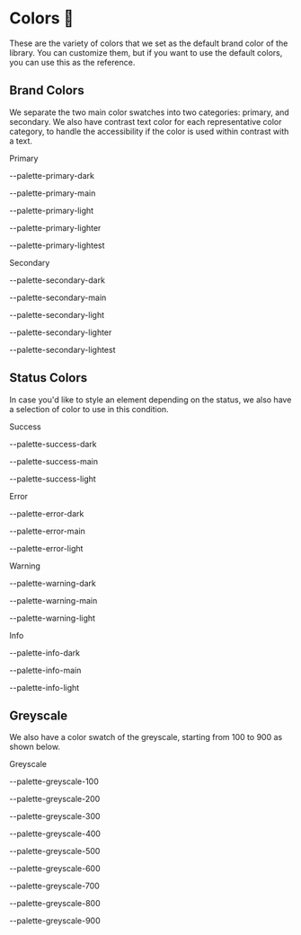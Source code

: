  
<Meta title="Foundation/Colors" />
 
# Colors 🎨

These are the variety of colors that we set as the default brand color of the library. You can customize them, but if you want to use the default colors, you can use this as the reference.

## Brand Colors

We separate the two main color swatches into two categories: primary, and secondary. We also have contrast text color for each representative color category, to handle the accessibility if the color is used within contrast with a text.

<Unstyled>
  <div style={{display: 'flex', gap: 48}}>
    <div style={{display: 'flex', flexDirection: 'column', gap: 4}}>
      <p style={{font: 'var(--body-medium-regular)'}}>Primary</p>
      <div style={{display: 'flex', gap: 12, alignItems: 'center'}}>
        <div style={{width: 48, height: 24, backgroundColor: 'var(--palette-primary-dark)'}}/>
        <p style={{font: 'var(--caption-medium-regular)', color: 'var(--palette-greyscale-900)'}}>--palette-primary-dark</p>
      </div>
      <div style={{display: 'flex', gap: 12, alignItems: 'center'}}>
        <div style={{width: 48, height: 24, backgroundColor: 'var(--palette-primary-main)'}}/>
        <p style={{font: 'var(--caption-medium-regular)', color: 'var(--palette-greyscale-900)'}}>--palette-primary-main</p>
      </div>
      <div style={{display: 'flex', gap: 12, alignItems: 'center'}}>
        <div style={{width: 48, height: 24, backgroundColor: 'var(--palette-primary-light)'}}/>
        <p style={{font: 'var(--caption-medium-regular)', color: 'var(--palette-greyscale-900)'}}>--palette-primary-light</p>
      </div>
      <div style={{display: 'flex', gap: 12, alignItems: 'center'}}>
        <div style={{width: 48, height: 24, backgroundColor: 'var(--palette-primary-lighter)'}}/>
        <p style={{font: 'var(--caption-medium-regular)', color: 'var(--palette-greyscale-900)'}}>--palette-primary-lighter</p>
      </div>
      <div style={{display: 'flex', gap: 12, alignItems: 'center'}}>
        <div style={{width: 48, height: 24, backgroundColor: 'var(--palette-primary-lightest)'}}/>
        <p style={{font: 'var(--caption-medium-regular)', color: 'var(--palette-greyscale-900)'}}>--palette-primary-lightest</p>
      </div>
    </div>
    <div style={{display: 'flex', flexDirection: 'column', gap: 4}}>
      <p style={{font: 'var(--body-medium-regular)'}}>Secondary</p>
      <div style={{display: 'flex', gap: 12, alignItems: 'center'}}>
        <div style={{width: 48, height: 24, backgroundColor: 'var(--palette-secondary-dark)'}}/>
        <p style={{font: 'var(--caption-medium-regular)', color: 'var(--palette-greyscale-900)'}}>--palette-secondary-dark</p>
      </div>
      <div style={{display: 'flex', gap: 12, alignItems: 'center'}}>
        <div style={{width: 48, height: 24, backgroundColor: 'var(--palette-secondary-main)'}}/>
        <p style={{font: 'var(--caption-medium-regular)', color: 'var(--palette-greyscale-900)'}}>--palette-secondary-main</p>
      </div>
      <div style={{display: 'flex', gap: 12, alignItems: 'center'}}>
        <div style={{width: 48, height: 24, backgroundColor: 'var(--palette-secondary-light)'}}/>
        <p style={{font: 'var(--caption-medium-regular)', color: 'var(--palette-greyscale-900)'}}>--palette-secondary-light</p>
      </div>
      <div style={{display: 'flex', gap: 12, alignItems: 'center'}}>
        <div style={{width: 48, height: 24, backgroundColor: 'var(--palette-secondary-lighter)'}}/>
        <p style={{font: 'var(--caption-medium-regular)', color: 'var(--palette-greyscale-900)'}}>--palette-secondary-lighter</p>
      </div>
      <div style={{display: 'flex', gap: 12, alignItems: 'center'}}>
        <div style={{width: 48, height: 24, backgroundColor: 'var(--palette-secondary-lightest)'}}/>
        <p style={{font: 'var(--caption-medium-regular)', color: 'var(--palette-greyscale-900)'}}>--palette-secondary-lightest</p>
      </div>
    </div>
  </div>
</Unstyled>

## Status Colors

In case you'd like to style an element depending on the status, we also have a selection of color to use in this condition.

<Unstyled>
  <div style={{display: 'flex', gap: 48}}>
    <div style={{display: 'flex', flexDirection: 'column', gap: 4}}>
      <p style={{font: 'var(--body-medium-regular)'}}>Success</p>
      <div style={{display: 'flex', gap: 12, alignItems: 'center'}}>
        <div style={{width: 48, height: 24, backgroundColor: 'var(--palette-success-dark)'}}/>
        <p style={{font: 'var(--caption-medium-regular)', color: 'var(--palette-greyscale-900)'}}>--palette-success-dark</p>
      </div>
      <div style={{display: 'flex', gap: 12, alignItems: 'center'}}>
        <div style={{width: 48, height: 24, backgroundColor: 'var(--palette-success-main)'}}/>
        <p style={{font: 'var(--caption-medium-regular)', color: 'var(--palette-greyscale-900)'}}>--palette-success-main</p>
      </div>
      <div style={{display: 'flex', gap: 12, alignItems: 'center'}}>
        <div style={{width: 48, height: 24, backgroundColor: 'var(--palette-success-light)'}}/>
        <p style={{font: 'var(--caption-medium-regular)', color: 'var(--palette-greyscale-900)'}}>--palette-success-light</p>
      </div>
    </div>
    <div style={{display: 'flex', flexDirection: 'column', gap: 4}}>
      <p style={{font: 'var(--body-medium-regular)'}}>Error</p>
      <div style={{display: 'flex', gap: 12, alignItems: 'center'}}>
        <div style={{width: 48, height: 24, backgroundColor: 'var(--palette-error-dark)'}}/>
        <p style={{font: 'var(--caption-medium-regular)', color: 'var(--palette-greyscale-900)'}}>--palette-error-dark</p>
      </div>
      <div style={{display: 'flex', gap: 12, alignItems: 'center'}}>
        <div style={{width: 48, height: 24, backgroundColor: 'var(--palette-error-main)'}}/>
        <p style={{font: 'var(--caption-medium-regular)', color: 'var(--palette-greyscale-900)'}}>--palette-error-main</p>
      </div>
      <div style={{display: 'flex', gap: 12, alignItems: 'center'}}>
        <div style={{width: 48, height: 24, backgroundColor: 'var(--palette-error-light)'}}/>
        <p style={{font: 'var(--caption-medium-regular)', color: 'var(--palette-greyscale-900)'}}>--palette-error-light</p>
      </div>
    </div>
    <div style={{display: 'flex', flexDirection: 'column', gap: 4}}>
      <p style={{font: 'var(--body-medium-regular)'}}>Warning</p>
      <div style={{display: 'flex', gap: 12, alignItems: 'center'}}>
        <div style={{width: 48, height: 24, backgroundColor: 'var(--palette-warning-dark)'}}/>
        <p style={{font: 'var(--caption-medium-regular)', color: 'var(--palette-greyscale-900)'}}>--palette-warning-dark</p>
      </div>
      <div style={{display: 'flex', gap: 12, alignItems: 'center'}}>
        <div style={{width: 48, height: 24, backgroundColor: 'var(--palette-warning-main)'}}/>
        <p style={{font: 'var(--caption-medium-regular)', color: 'var(--palette-greyscale-900)'}}>--palette-warning-main</p>
      </div>
      <div style={{display: 'flex', gap: 12, alignItems: 'center'}}>
        <div style={{width: 48, height: 24, backgroundColor: 'var(--palette-warning-light)'}}/>
        <p style={{font: 'var(--caption-medium-regular)', color: 'var(--palette-greyscale-900)'}}>--palette-warning-light</p>
      </div>
    </div>
    <div style={{display: 'flex', flexDirection: 'column', gap: 4}}>
      <p style={{font: 'var(--body-medium-regular)'}}>Info</p>
      <div style={{display: 'flex', gap: 12, alignItems: 'center'}}>
        <div style={{width: 48, height: 24, backgroundColor: 'var(--palette-info-dark)'}}/>
        <p style={{font: 'var(--caption-medium-regular)', color: 'var(--palette-greyscale-900)'}}>--palette-info-dark</p>
      </div>
      <div style={{display: 'flex', gap: 12, alignItems: 'center'}}>
        <div style={{width: 48, height: 24, backgroundColor: 'var(--palette-info-main)'}}/>
        <p style={{font: 'var(--caption-medium-regular)', color: 'var(--palette-greyscale-900)'}}>--palette-info-main</p>
      </div>
      <div style={{display: 'flex', gap: 12, alignItems: 'center'}}>
        <div style={{width: 48, height: 24, backgroundColor: 'var(--palette-info-light)'}}/>
        <p style={{font: 'var(--caption-medium-regular)', color: 'var(--palette-greyscale-900)'}}>--palette-info-light</p>
      </div>
    </div>
  </div>
</Unstyled>


## Greyscale

We also have a color swatch of the greyscale, starting from 100 to 900 as shown below.

<Unstyled>
  <div>
    <div style={{display: 'flex', flexDirection: 'column', gap: 4}}>
      <p style={{font: 'var(--body-medium-regular)'}}>Greyscale</p>
      <div style={{display: 'flex', gap: 12, alignItems: 'center'}}>
        <div style={{width: 48, height: 24, backgroundColor: 'var(--palette-greyscale-100)'}}/>
        <p style={{font: 'var(--caption-medium-regular)', color: 'var(--palette-greyscale-900)'}}>--palette-greyscale-100</p>
      </div>
      <div style={{display: 'flex', gap: 12, alignItems: 'center'}}>
        <div style={{width: 48, height: 24, backgroundColor: 'var(--palette-greyscale-200)'}}/>
        <p style={{font: 'var(--caption-medium-regular)', color: 'var(--palette-greyscale-900)'}}>--palette-greyscale-200</p>
      </div>
      <div style={{display: 'flex', gap: 12, alignItems: 'center'}}>
        <div style={{width: 48, height: 24, backgroundColor: 'var(--palette-greyscale-300)'}}/>
        <p style={{font: 'var(--caption-medium-regular)', color: 'var(--palette-greyscale-900)'}}>--palette-greyscale-300</p>
      </div>
      <div style={{display: 'flex', gap: 12, alignItems: 'center'}}>
        <div style={{width: 48, height: 24, backgroundColor: 'var(--palette-greyscale-400)'}}/>
        <p style={{font: 'var(--caption-medium-regular)', color: 'var(--palette-greyscale-900)'}}>--palette-greyscale-400</p>
      </div>
      <div style={{display: 'flex', gap: 12, alignItems: 'center'}}>
        <div style={{width: 48, height: 24, backgroundColor: 'var(--palette-greyscale-500)'}}/>
        <p style={{font: 'var(--caption-medium-regular)', color: 'var(--palette-greyscale-900)'}}>--palette-greyscale-500</p>
      </div>
      <div style={{display: 'flex', gap: 12, alignItems: 'center'}}>
        <div style={{width: 48, height: 24, backgroundColor: 'var(--palette-greyscale-600)'}}/>
        <p style={{font: 'var(--caption-medium-regular)', color: 'var(--palette-greyscale-900)'}}>--palette-greyscale-600</p>
      </div>
      <div style={{display: 'flex', gap: 12, alignItems: 'center'}}>
        <div style={{width: 48, height: 24, backgroundColor: 'var(--palette-greyscale-700)'}}/>
        <p style={{font: 'var(--caption-medium-regular)', color: 'var(--palette-greyscale-900)'}}>--palette-greyscale-700</p>
      </div>
      <div style={{display: 'flex', gap: 12, alignItems: 'center'}}>
        <div style={{width: 48, height: 24, backgroundColor: 'var(--palette-greyscale-800)'}}/>
        <p style={{font: 'var(--caption-medium-regular)', color: 'var(--palette-greyscale-900)'}}>--palette-greyscale-800</p>
      </div>
      <div style={{display: 'flex', gap: 12, alignItems: 'center'}}>
        <div style={{width: 48, height: 24, backgroundColor: 'var(--palette-greyscale-900)'}}/>
        <p style={{font: 'var(--caption-medium-regular)', color: 'var(--palette-greyscale-900)'}}>--palette-greyscale-900</p>
      </div>
    </div>
  </div>
</Unstyled>